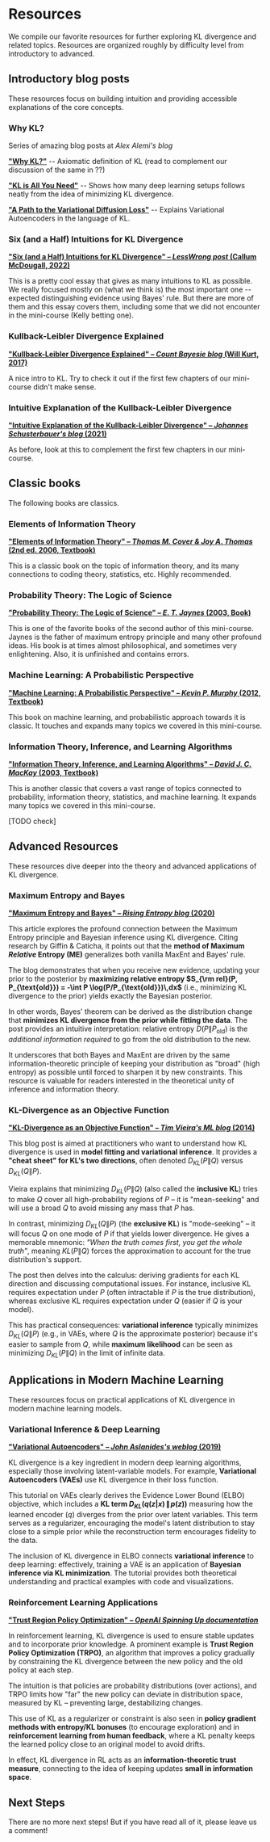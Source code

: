 # Resources <a id="resources"></a>

We compile our favorite resources for further exploring KL divergence and related topics. Resources are organized roughly by difficulty level from introductory to advanced.

## Introductory blog posts <a id="introductory-resources"></a>

These resources focus on building intuition and providing accessible explanations of the core concepts.

### Why KL? <a id="why-kl"></a>

Series of amazing blog posts at _Alex Alemi's blog_

[**"Why KL?"**](https://blog.alexalemi.com/kl.html)
-- Axiomatic definition of KL (read to complement our discussion of the same in ??)

[**"KL is All You Need"**](https://blog.alexalemi.com/kl-is-all-you-need.html)
-- Shows how many deep learning setups follows neatly from the idea of minimizing KL divergence.

[**"A Path to the Variational Diffusion Loss"**](https://blog.alexalemi.com/diffusion.html)
-- Explains Variational Autoencoders in the language of KL.

### Six (and a Half) Intuitions for KL Divergence <a id="six-intuitions-kl"></a>

[**"Six (and a Half) Intuitions for KL Divergence" – _LessWrong post_ (Callum McDougall, 2022)**](https://uli.rocks/p/kl-divergence/)

This is a pretty cool essay that gives as many intuitions to KL as possible. We really focused mostly on (what we think is) the most important one -- expected distinguishing evidence using Bayes' rule. But there are more of them and this essay covers them, including some that we did not encounter in the mini-course (Kelly betting one).

### Kullback-Leibler Divergence Explained <a id="kl-divergence-explained"></a>

[**"Kullback-Leibler Divergence Explained" – _Count Bayesie blog_ (Will Kurt, 2017)**](https://www.countbayesie.com/blog/2017/5/9/kullback-leibler-divergence-explained)

A nice intro to KL. Try to check it out if the first few chapters of our mini-course didn't make sense.

### Intuitive Explanation of the Kullback-Leibler Divergence <a id="intuitive-explanation-kl"></a>

[**"Intuitive Explanation of the Kullback-Leibler Divergence" – _Johannes Schusterbauer's blog_ (2021)**](https://johfischer.com/2021/12/31/intuitive-explanation-of-the-kullback-leibler-divergence/)

As before, look at this to complement the first few chapters in our mini-course.

## Classic books <a id="intermediate-resources"></a>

The following books are classics.

### Elements of Information Theory <a id="elements-information-theory"></a>

[**"Elements of Information Theory" – _Thomas M. Cover & Joy A. Thomas_ (2nd ed. 2006, Textbook)**](https://www.wiley.com/en-us/Elements+of+Information+Theory%2C+2nd+Edition-p-9780471241959)

This is a classic book on the topic of information theory, and its many connections to coding theory, statistics, etc. Highly recommended.

### Probability Theory: The Logic of Science <a id="probability-theory-science"></a>

[**"Probability Theory: The Logic of Science" – _E. T. Jaynes_ (2003, Book)**](https://bayes.wustl.edu/etj/prob/book.pdf)

This is one of the favorite books of the second author of this mini-course. Jaynes is the father of maximum entropy principle and many other profound ideas. His book is at times almost philosophical, and sometimes very enlightening. Also, it is unfinished and contains errors.

### Machine Learning: A Probabilistic Perspective <a id="machine-learning-probabilistic"></a>

[**"Machine Learning: A Probabilistic Perspective" – _Kevin P. Murphy_ (2012, Textbook)**](https://probml.github.io/pml-book/book0.html)

This book on machine learning, and probabilistic approach towards it is classic. It touches and expands many topics we covered in this mini-course.

### Information Theory, Inference, and Learning Algorithms <a id="information-theory-inference"></a>

[**"Information Theory, Inference, and Learning Algorithms" – _David J. C. MacKay_ (2003, Textbook)**](https://www.inference.org.uk/itprnn/book.html)

This is another classic that covers a vast range of topics connected to probability, information theory, statistics, and machine learning. It expands many topics we covered in this mini-course.

[TODO check]

## Advanced Resources <a id="advanced-resources"></a>

These resources dive deeper into the theory and advanced applications of KL divergence.

### Maximum Entropy and Bayes <a id="maximum-entropy-bayes"></a>

[**"Maximum Entropy and Bayes" – _Rising Entropy blog_ (2020)**](https://risingentropy.com/maximum-entropy-and-bayes/)

This article explores the profound connection between the Maximum Entropy principle and Bayesian inference using KL divergence. Citing research by Giffin & Caticha, it points out that the **method of Maximum _Relative_ Entropy (ME)** generalizes both vanilla MaxEnt and Bayes' rule.

The blog demonstrates that when you receive new evidence, updating your prior to the posterior by **maximizing relative entropy $S_{\rm rel}(P, P_{\text{old}}) = -\int P \log(P/P_{\text{old}})\,dx$** (i.e., minimizing KL divergence to the prior) yields exactly the Bayesian posterior.

In other words, Bayes' theorem can be derived as the distribution change that **minimizes KL divergence from the prior while fitting the data**. The post provides an intuitive interpretation: relative entropy $D(P\|P_{\text{old}})$ is the _additional information required_ to go from the old distribution to the new.

It underscores that both Bayes and MaxEnt are driven by the same information-theoretic principle of keeping your distribution as "broad" (high entropy) as possible until forced to sharpen it by new constraints. This resource is valuable for readers interested in the theoretical unity of inference and information theory.

### KL-Divergence as an Objective Function <a id="kl-objective-function"></a>

[**"KL-Divergence as an Objective Function" – _Tim Vieira's ML blog_ (2014)**](https://timvieira.github.io/blog/post/2014/10/06/kl-divergence-as-an-objective-function/)

This blog post is aimed at practitioners who want to understand how KL divergence is used in **model fitting and variational inference**. It provides a **"cheat sheet" for KL's two directions**, often denoted $D_{KL}(P\|Q)$ versus $D_{KL}(Q\|P)$.

Vieira explains that minimizing $D_{KL}(P\|Q)$ (also called the **inclusive KL**) tries to make $Q$ cover all high-probability regions of $P$ – it is "mean-seeking" and will use a broad $Q$ to avoid missing any mass that $P$ has.

In contrast, minimizing $D_{KL}(Q\|P)$ (the **exclusive KL**) is "mode-seeking" – it will focus $Q$ on one mode of $P$ if that yields lower divergence. He gives a memorable mnemonic: _"When the truth comes first, you get the whole truth"_, meaning $KL(P\|Q)$ forces the approximation to account for the true distribution's support.

The post then delves into the calculus: deriving gradients for each KL direction and discussing computational issues. For instance, inclusive KL requires expectation under $P$ (often intractable if $P$ is the true distribution), whereas exclusive KL requires expectation under $Q$ (easier if $Q$ is your model).

This has practical consequences: **variational inference** typically minimizes $D_{KL}(Q\|P)$ (e.g., in VAEs, where $Q$ is the approximate posterior) because it's easier to sample from $Q$, while **maximum likelihood** can be seen as minimizing $D_{KL}(P\|Q)$ in the limit of infinite data.

## Applications in Modern Machine Learning <a id="applications-ml"></a>

These resources focus on practical applications of KL divergence in modern machine learning models.

### Variational Inference & Deep Learning <a id="variational-inference"></a>

[**"Variational Autoencoders" – _John Aslanides's weblog_ (2019)**](https://aslanides.io/blog/vae)

KL divergence is a key ingredient in modern deep learning algorithms, especially those involving latent-variable models. For example, **Variational Autoencoders (VAEs)** use KL divergence in their loss function.

This tutorial on VAEs clearly derives the Evidence Lower Bound (ELBO) objective, which includes a **KL term $D_{KL}(q(z|x)\,\|\,p(z))$** measuring how the learned encoder ($q$) diverges from the prior over latent variables. This term serves as a regularizer, encouraging the model's latent distribution to stay close to a simple prior while the reconstruction term encourages fidelity to the data.

The inclusion of KL divergence in ELBO connects **variational inference** to deep learning: effectively, training a VAE is an application of **Bayesian inference via KL minimization**. The tutorial provides both theoretical understanding and practical examples with code and visualizations.

### Reinforcement Learning Applications <a id="reinforcement-learning"></a>

[**"Trust Region Policy Optimization" – _OpenAI Spinning Up documentation_**](https://spinningup.openai.com/en/latest/algorithms/trpo.html)

In reinforcement learning, KL divergence is used to ensure stable updates and to incorporate prior knowledge. A prominent example is **Trust Region Policy Optimization (TRPO)**, an algorithm that improves a policy gradually by constraining the KL divergence between the new policy and the old policy at each step.

The intuition is that policies are probability distributions (over actions), and TRPO limits how "far" the new policy can deviate in distribution space, measured by KL – preventing large, destabilizing changes.

This use of KL as a regularizer or constraint is also seen in **policy gradient methods with entropy/KL bonuses** (to encourage exploration) and in **reinforcement learning from human feedback**, where a KL penalty keeps the learned policy close to an original model to avoid drifts.

In effect, KL divergence in RL acts as an **information-theoretic trust measure**, connecting to the idea of keeping updates **small in information space**.

## Next Steps <a id="next-steps"></a>

There are no more next steps! But if you have read all of it, please leave us a comment!
